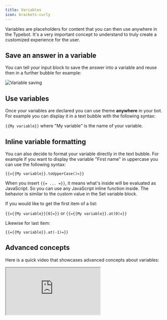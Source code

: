 ```yaml
---
title: Variables
icon: brackets-curly
---
```


Variables are placeholders for content that you can then use anywhere in the Typebot. It's a very important concept to understand to truly create a customized experience for the user.

## Save an answer in a variable

You can tell your input block to save the answer into a variable and reuse then in a further bubble for example:

<Frame>
  <img src="/images/variables/question.png" alt="Variable saving" />
</Frame>

## Use variables

Once your variables are declared you can use theme **anywhere** in your bot. For example you can display it in a text bubble with the following syntax:

`{{My variable}}` where "My variable" is the name of your variable.

## Inline variable formatting

You can also decide to format your variable directly in the text bubble. For example if you want to display the variable "First name" in uppercase you can use the following syntax:

`{{={{My variable}}.toUpperCase()=}}`

When you insert `{{= ... =}}`, it means what's inside will be evaluated as JavaScript. So you can use any JavaScript inline function inside. The behavior is similar to the custom value in the Set variable block.

If you would like to get the first item of a list:

`{{={{My variable}}[0]=}}` or `{{={{My variable}}.at(0)=}}`

Likewise for last item:

`{{={{My variable}}.at(-1)=}}`

## Advanced concepts

Here is a quick video that showcases advanced concepts about variables:

<div className="relative" style={{ paddingBottom: '64.5933014354067%' }}>
  <iframe
    src="https://www.youtube.com/embed/o715Tjv1ijI"
    allowFullScreen
    className="absolute top-0 left-0 w-full h-full"
  />
</div>

### Prefilled variables

By default, any declared variables in the bot can be prefilled by passing initial values in the URL.

Let's say my typebot contains these variables:

- "Email"
- "First name"

They can be initialized in the URL as [URL parameters](https://www.semrush.com/blog/url-parameters/). If I'm launching my bot using this URL:

`https://bot.facto.com.cn/my-bot?Email=test@test.com&First%20name=John` (Note that spaces in variable names should be replaced by `%20`)

Then the variables will be prefilled as following:

- Email => test@test.com
- First name => John

Prefilling variables using the embed library is even easier. You need to add an object named `prefilledVariables` that contains a dictionary of your values. For example:

```js
Typebot.initBubble({
  typebot: `my-bot`,
  prefilledVariables: {
    Email: 'test@test.com',
    'First name': 'John',
  },
})
```

(Note that if your variable name contains spaces, it needs to be surrounded by quotes.)

### Hidden variables

Your typebot's variables don't have to be displayed to the user. You could create variables that are only used internally by the bot and displayed in your results. This allows you to add some context to a session for example a User ID, a `utm_source` parameter (in the case of a marketing campaign), or anything else.

You just have to make sure that the variables exist in the variables dropdown:

<Frame style={{ maxWidth: '300px' }}>
  <img src="/images/variables/declaring.png" alt="Variables dropdown" />
</Frame>

(This dropdown can be found in any place where you can add variables. It is global to your bot flow.)

Then the values will be available on the Results page in specific columns:

<Frame>
  <img
    src="/images/variables/hiddenVariablesResults.png"
    alt="Variables in results"
  />
</Frame>
